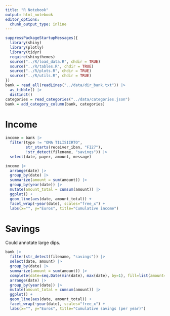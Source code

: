 ```yaml
---
title: "R Notebook"
output: html_notebook
editor_options: 
  chunk_output_type: inline
---
```


```r
suppressPackageStartupMessages({
  library(shiny)
  library(plotly)
  library(tidyr)
  require(shinythemes)
  source("../R/load_data.R", chdir = TRUE)
  source("../R/tables.R", chdir = TRUE)
  source("../R/plots.R", chdir = TRUE)
  source("../R/utils.R", chdir = TRUE)
})
bank = read_all(readLines("../data/dir_bank.txt")) |> 
  as_tibble() |> 
  distinct()
categories = read_categories("../data/categories.json")
bank = add_category_column(bank, categories)
```


# Income

```r
income = bank |> 
  filter(type != "OMA TILISIIRTO", 
         str_starts(receiver_iban, "FI27"), 
         !str_detect(filename, "savings")) |> 
  select(date, payer, amount, message)
```

```r
income |> 
  arrange(date) |> 
  group_by(date) |> 
  summarize(amount = sum(amount)) |> 
  group_by(year(date)) |> 
  mutate(amount_total = cumsum(amount)) |> 
  ggplot() + 
  geom_line(aes(date, amount_total)) + 
  facet_wrap(~year(date), scales="free_x") + 
  labs(x="", y="Euros", title="Cumulative income")
```


# Savings

Could annotate large dips.

```r
bank |> 
  filter(str_detect(filename, "savings")) |> 
  select(date, amount) |> 
  group_by(date) |> 
  summarize(amount = sum(amount)) |> 
  complete(date=seq.Date(min(date), max(date), by=1), fill=list(amount=0)) |> 
  arrange(date) |> 
  group_by(year(date)) |> 
  mutate(amount_total = cumsum(amount)) |> 
  ggplot() + 
  geom_line(aes(date, amount_total)) + 
  facet_wrap(~year(date), scales="free_x") + 
  labs(x="", y="Euros", title="Cumulative savings (per year)")
```

